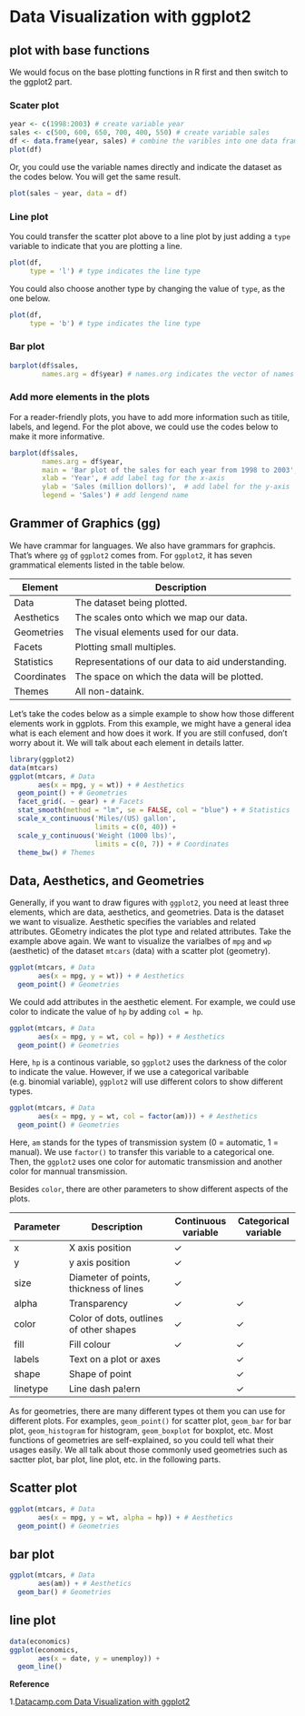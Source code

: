 # Data Visualization with ggplot2

## plot with base functions
We would focus on the base plotting functions in R first and then switch to the ggplot2 part.

### Scater plot
```r
year <- c(1998:2003) # create variable year
sales <- c(500, 600, 650, 700, 400, 550) # create variable sales
df <- data.frame(year, sales) # combine the varibles into one data frame called df
plot(df)
```

Or, you could use the variable names directly and indicate the dataset as the codes below. You will get the same result.
```r
plot(sales ~ year, data = df)
```


### Line plot
You could transfer the scatter plot above to a line plot by just adding a ``type`` variable to indicate that you are plotting a line.
```r
plot(df,
     type = 'l') # type indicates the line type
```

You could also choose another type by changing the value of ``type``, as the one below.
```r
plot(df,
     type = 'b') # type indicates the line type
```

### Bar plot
```r
barplot(df$sales,
        names.arg = df$year) # names.org indicates the vector of names to be plotted under each bar
```

### Add more elements in the plots
For a reader-friendly plots, you have to add more information such as titile, labels, and legend. For the plot above, we could use the codes below to make it more informative.
```r
barplot(df$sales,
        names.arg = df$year,
        main = 'Bar plot of the sales for each year from 1998 to 2003', # add title for the plot
        xlab = 'Year', # add label tag for the x-axis
        ylab = 'Sales (million dollors)',  # add label for the y-axis
        legend = 'Sales') # add lengend name
```

## Grammer of Graphics (gg)
We have crammar for languages. We also have grammars for graphcis. That's where ``gg`` of ``ggplot2`` comes from. For ``ggplot2``, it has seven grammatical elements listed in the table below.

| Element     | Description                                       |
|-------------|---------------------------------------------------|
| Data        | The dataset being plotted.                        |
| Aesthetics  | The scales onto which we map our data.            |
| Geometries  | The visual elements used for our data.            |
| Facets      | Plotting small multiples.                         |
| Statistics  | Representations of our data to aid understanding. |
| Coordinates | The space on which the data will be plotted.      |
| Themes      | All non-dataink.                                  |

Let's take the codes below as a simple example to show how those different elements work in ggplots. From this example, we might have a general idea what is each element and how does it work. If you are still confused, don't worry about it. We will talk about each element in details latter.
```r
library(ggplot2)
data(mtcars)
ggplot(mtcars, # Data
       aes(x = mpg, y = wt)) + # Aesthetics
  geom_point() + # Geometries
  facet_grid(. ~ gear) + # Facets
  stat_smooth(method = "lm", se = FALSE, col = "blue") + # Statistics
  scale_x_continuous('Miles/(US) gallon',
                     limits = c(0, 40)) + 
  scale_y_continuous('Weight (1000 lbs)',
                     limits = c(0, 7)) + # Coordinates
  theme_bw() # Themes
```

## Data, Aesthetics, and Geometries
Generally, if you want to draw figures with ``ggplot2``, you need at least three elements, which are data, aesthetics, and geometries. Data is the dataset we want to visualize. Aesthetic specifies the variables and related attributes. GEometry indicates the plot type and related attributes. Take the example above again. We want to visualize the varialbes of ``mpg`` and ``wp`` (aesthetic) of the dataset ``mtcars`` (data) with a scatter plot (geometry).
```r
ggplot(mtcars, # Data
       aes(x = mpg, y = wt)) + # Aesthetics
  geom_point() # Geometries
```

We could add attributes in the aesthetic element. For example, we could use color to indicate the value of ``hp`` by adding ``col = hp``.
```r
ggplot(mtcars, # Data
       aes(x = mpg, y = wt, col = hp)) + # Aesthetics
  geom_point() # Geometries
```

Here, ``hp`` is a continous variable, so ``ggplot2`` uses the darkness of the color to indicate the value. However, if we use a categorical varibable (e.g. binomial variable), ``ggplot2`` will use different colors to show different types.
```r
ggplot(mtcars, # Data
       aes(x = mpg, y = wt, col = factor(am))) + # Aesthetics
  geom_point() # Geometries
```

Here, ``am`` stands for the types of transmission system (0 = automatic, 1 = manual). We use ``factor()`` to transfer this variable to a categorical one. Then, the ``ggplot2`` uses one color for automatic transmission and another color for mannual transmission.

Besides ``color``, there are other parameters to show different aspects of the plots.

| Parameter | Description                             | Continuous variable | Categorical variable |
|-----------|-----------------------------------------|---------------------|----------------------|
| x         | X axis position                         | ✓                   |                      |
| y         | y axis position                         | ✓                   |                      |
| size      | Diameter of points, thickness of lines  | ✓                   |                      |
| alpha     | Transparency                            | ✓                   | ✓                    |
| color     | Color of dots, outlines of other shapes | ✓                   | ✓                    |
| fill      | Fill colour                             | ✓                   | ✓                    |
| labels    | Text on a plot or axes                  |                     | ✓                    |
| shape     | Shape of point                          |                     | ✓                    |
| linetype  | Line dash pa!ern                        |                     | ✓                    |

As for geometries, there are many different types ot them you can use for different plots. For examples, ``geom_point()`` for scatter plot, ``geom_bar`` for bar plot, ``geom_histogram`` for histogram, ``geom_boxplot`` for boxplot, etc. Most functions of geometries are self-explained, so you could tell what their usages easily. We all talk about those commonly used geometries such as sactter plot, bar plot, line plot, etc. in the following parts.

## Scatter plot
```r
ggplot(mtcars, # Data
       aes(x = mpg, y = wt, alpha = hp)) + # Aesthetics
  geom_point() # Geometries
```

## bar plot
```r
ggplot(mtcars, # Data
       aes(am)) + # Aesthetics
  geom_bar() # Geometries
```

## line plot
```r
data(economics)
ggplot(economics,
       aes(x = date, y = unemploy)) +
  geom_line()
```

**Reference**

1.[Datacamp.com Data Visualization with ggplot2](https://www.datacamp.com/courses/data-visualization-with-ggplot2-1)


